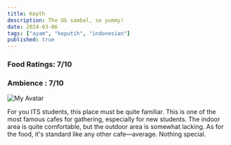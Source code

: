 ```yaml
---
title: Kepth
description: The OG sambal, so yummy!
date: 2024-03-06
tags: ["ayam", "keputih", "indonesian"]
published: true
---
```


### Food Ratings: 7/10
### Ambience : 7/10

![My Avatar](/kepth.jpeg)

For you ITS students, this place must be quite familiar. This is one of the most famous cafes for gathering, especially for new students. The indoor area is quite comfortable, but the outdoor area is somewhat lacking. As for the food, it's standard like any other cafe—average. Nothing special.
